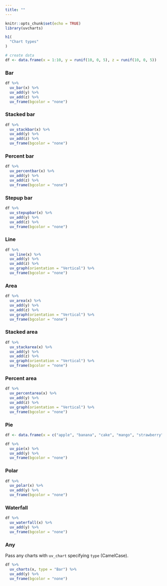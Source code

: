 ```yaml
---
title: ""
---
```


```r
knitr::opts_chunk$set(echo = TRUE)
library(uvcharts)
```

<main>
<div class="container">

```r
h1(
  "Chart types"
)
```

```r
# create data
df <- data.frame(x = 1:10, y = runif(10, 0, 5), z = runif(10, 0, 5))
```

### Bar

```r
df %>%
  uv_bar(x) %>%
  uv_add(y) %>%
  uv_add(z) %>%
  uv_frame(bgcolor = "none")
```

### Stacked bar

```r
df %>%
  uv_stackbar(x) %>%
  uv_add(y) %>%
  uv_add(z) %>%
  uv_frame(bgcolor = "none")
```

### Percent bar

```r
df %>%
  uv_percentbar(x) %>%
  uv_add(y) %>%
  uv_add(z) %>%
  uv_frame(bgcolor = "none")
```

### Stepup bar

```r
df %>%
  uv_stepupbar(x) %>%
  uv_add(y) %>%
  uv_add(z) %>%
  uv_frame(bgcolor = "none")
```

### Line

```r
df %>%
  uv_line(x) %>%
  uv_add(y) %>%
  uv_add(z) %>%
  uv_graph(orientation = "Vertical") %>%
  uv_frame(bgcolor = "none")
```

### Area

```r
df %>%
  uv_area(x) %>%
  uv_add(y) %>%
  uv_add(z) %>%
  uv_graph(orientation = "Vertical") %>%
  uv_frame(bgcolor = "none")
```

### Stacked area

```r
df %>%
  uv_stackarea(x) %>%
  uv_add(y) %>%
  uv_add(z) %>%
  uv_graph(orientation = "Vertical") %>%
  uv_frame(bgcolor = "none")
```

### Percent area

```r
df %>%
  uv_percentarea(x) %>%
  uv_add(y) %>%
  uv_add(z) %>%
  uv_graph(orientation = "Vertical") %>%
  uv_frame(bgcolor = "none")
```

### Pie

```r
df <- data.frame(x = c("apple", "banana", "cake", "mango", "strawberry"), y = c(1,4,2,5,3))
```

```r
df %>%
  uv_pie(x) %>%
  uv_add(y) %>%
  uv_frame(bgcolor = "none")
```

### Polar

```r
df %>%
  uv_polar(x) %>%
  uv_add(y) %>%
  uv_frame(bgcolor = "none")
```

### Waterfall

```r
df %>%
  uv_waterfall(x) %>%
  uv_add(y) %>%
  uv_frame(bgcolor = "none")
```

### Any

Pass any charts with `uv_chart` specifying `type` (CamelCase).

```r
df %>%
  uv_charts(x, type = "Bar") %>%
  uv_add(y) %>%
  uv_frame(bgcolor = "none")
```

</div>
</main>